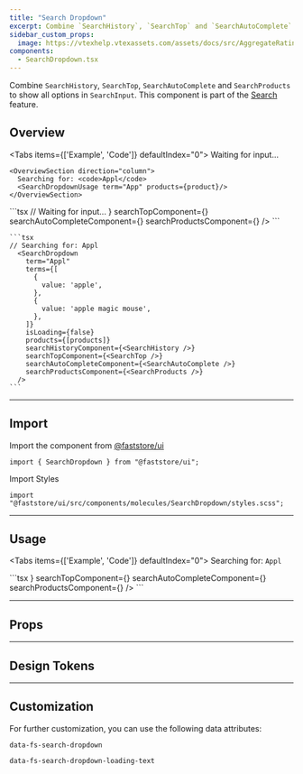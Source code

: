 ```yaml
---
title: "Search Dropdown"
excerpt: Combine `SearchHistory`, `SearchTop` and `SearchAutoComplete` and `SearchProducts` to show all options in `SearchInput`.
sidebar_custom_props:
  image: https://vtexhelp.vtexassets.com/assets/docs/src/AggregateRating___a8300916874f5a11de7633b7cabc12e9.png
components:
  - SearchDropdown.tsx
---
```


Combine `SearchHistory`, `SearchTop`, `SearchAutoComplete` and `SearchProducts` to show all options in `SearchInput`. This component is part of the [Search](/docs/guides/faststore//feature-search) feature.

## Overview

<Tabs items={['Example', 'Code']} defaultIndex="0">
  <Tab>
    <OverviewSection direction="column">
      Waiting for input...
      <SearchDropdownUsage/>
    </OverviewSection>

    <OverviewSection direction="column">
      Searching for: <code>Appl</code>
      <SearchDropdownUsage term="App" products={product}/>
    </OverviewSection>

  </Tab>
<Tab>
    ```tsx
    // Waiting for input...
      <SearchDropdown
        term=""
        terms={[]}
        isLoading={false}
        products={[]}
        searchHistoryComponent={<SearchHistory />}
        searchTopComponent={<SearchTop />}
        searchAutoCompleteComponent={<SearchAutoComplete />}
        searchProductsComponent={<SearchProducts />}
      />
    ```

    ```tsx
    // Searching for: Appl
      <SearchDropdown
        term="Appl"
        terms={[
          {
            value: 'apple',
          },
          {
            value: 'apple magic mouse',
          },
        ]}
        isLoading={false}
        products={[products]}
        searchHistoryComponent={<SearchHistory />}
        searchTopComponent={<SearchTop />}
        searchAutoCompleteComponent={<SearchAutoComplete />}
        searchProductsComponent={<SearchProducts />}
      />
    ```

  </Tab>
</Tabs>

---

## Import

Import the component from [@faststore/ui](/docs/guides/faststore/components-index)

```tsx
import { SearchDropdown } from "@faststore/ui";
```

Import Styles

```tsx
import "@faststore/ui/src/components/molecules/SearchDropdown/styles.scss";
```

---

## Usage

<Tabs items={['Example', 'Code']} defaultIndex="0">
  <Tab>
    <OverviewSection direction="column">
      Searching for: <code>Appl</code>
      <SearchDropdownUsage term="App" />
    </OverviewSection>
  </Tab>

  <Tab>
  ```tsx
    <SearchDropdown
      term="Appl"
      terms={[
        {
          value: 'apple',
        },
        {
          value: 'apple magic mouse',
        },
      ]}
      isLoading={false}
      products={[products]}
      searchHistoryComponent={<SearchHistory />}
      searchTopComponent={<SearchTop />}
      searchAutoCompleteComponent={<SearchAutoComplete />}
      searchProductsComponent={<SearchProducts />}
    />
  ```
  </Tab>
</Tabs>

---

## Props

<ComponentPropsSection component="SearchDropdown" />

---

## Design Tokens

<TokenTable>
  <TokenRow
    token="--fs-search-dropdown-bkg-color"
    value="var(--fs-color-neutral-0)"
    isColor
  />
  <TokenRow token="--fs-search-dropdown-box-shadow" value="var(--fs-shadow)" />
  <TokenDivider />
  <TokenRow token="--fs-search-dropdown-width-mobile" value="100vw" />
  <TokenRow token="--fs-search-dropdown-width-desktop" value="100%" />
  <TokenDivider />
  <TokenRow
    token="--fs-search-dropdown-border-width"
    value="var(--fs-border-width)"
  />
  <TokenRow
    token="--fs-search-dropdown-border-color"
    value="var(--fs-border-color)"
  />
  <TokenRow
    token="--fs-search-dropdown-border-radius"
    value="0 0 var(--fs-border-radius) var(--fs-border-radius)"
  />
  <TokenDivider />
  <TokenRow
    token="--fs-search-dropdown-position-left-mobile"
    value="calc(-1 * var(--fs-control-tap-size))"
  />
  <TokenRow
    token="--fs-search-dropdown-position-left-tablet"
    value="calc(var(--fs-search-dropdown-position-left-mobile) - var(--fs-spacing-1))"
  />
  <TokenRow
    token="--fs-search-dropdown-position-top-mobile"
    value="calc(var(--fs-search-dropdown-position-top-tablet) + 1px)"
  />
  <TokenRow
    token="--fs-search-dropdown-position-top-tablet"
    value="calc(var(--fs-control-tap-size) + var(--fs-border-width))"
  />
  <TokenRow
    token="--fs-search-dropdown-position-top-desktop"
    value="var(--fs-search-input-height-desktop)"
  />
  <TokenDivider />
  <TokenRow
    token="--fs-search-dropdown-section-border-color"
    value="var(--fs-border-color-light)"
    isColor
  />
</TokenTable>

---

## Customization

For further customization, you can use the following data attributes:

`data-fs-search-dropdown`

`data-fs-search-dropdown-loading-text`
